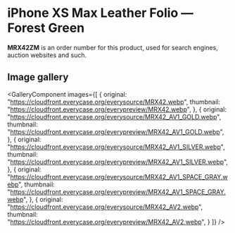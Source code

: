 
# iPhone XS Max Leather Folio — Forest Green

<Callout type='info' emoji='👉🏻'>**MRX42ZM** is an order number for this product, used for search engines, auction websites and such.</Callout>

## Image gallery

<GalleryComponent
    images={[
      {
        original: "https://cloudfront.everycase.org/everysource/MRX42.webp",
        thumbnail: "https://cloudfront.everycase.org/everypreview/MRX42.webp",
      },
      {
        original: "https://cloudfront.everycase.org/everysource/MRX42_AV1_GOLD.webp",
        thumbnail: "https://cloudfront.everycase.org/everypreview/MRX42_AV1_GOLD.webp",
      },
      {
        original: "https://cloudfront.everycase.org/everysource/MRX42_AV1_SILVER.webp",
        thumbnail: "https://cloudfront.everycase.org/everypreview/MRX42_AV1_SILVER.webp",
      },
      {
        original: "https://cloudfront.everycase.org/everysource/MRX42_AV1_SPACE_GRAY.webp",
        thumbnail: "https://cloudfront.everycase.org/everypreview/MRX42_AV1_SPACE_GRAY.webp",
      },
      {
        original: "https://cloudfront.everycase.org/everysource/MRX42_AV2.webp",
        thumbnail: "https://cloudfront.everycase.org/everypreview/MRX42_AV2.webp",
      }
    ]}
  />
